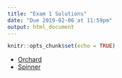 ```yaml
---
title: "Exam 1 Solutions"
date: "Due 2019-02-06 at 11:59pm"
output: html_document
---
```


```r
knitr::opts_chunk$set(echo = TRUE)
```

+ [Orchard](exam1_orchard_sol.R)
+ [Spinner](exam1_spinner_sol.R)
